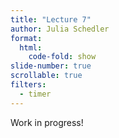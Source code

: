 ```yaml
---
title: "Lecture 7"
author: Julia Schedler
format: 
  html: 
    code-fold: show
slide-number: true
scrollable: true
filters: 
  - timer
---
```

Work in progress!
